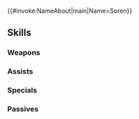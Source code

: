 {{#invoke:NameAbout|main|Name=Soren}}{{HeroPage Tabs}}
{{Hero Infobox
|Name=Soren
|Title=Radiant Confidant
|WeaponType=Green Tome
|MoveType=Infantry
|Origin=Fire Emblem: Radiant Dawn
|Gender=Male
|actorEN=Kyle McCarley
|actorJP=村瀬歩
|artist=北千里
|additionDate=August 16, 2023
|releaseDate=August 16, 2023
|poolDate=September 15, 2023
|poolRarities=5
|cv1=9
|cv2=100300
|TagID=総選挙セネリオ
|InternalID=987
|Properties=brave
|description=A member of the Greil Mercenaries. Supports Ike with his extraordinary talent as a tactician. Appears in Fire Emblem: Radiant Dawn.
}}
{{Stats Page
|Lv1HP=18|Lv1ATK=15|Lv1SPD=4|Lv1DEF=3|Lv1RES=12
|GRHP=50|GRATK=70|GRSPD=70|GRDEF=30|GRRES=80
}}
==Skills==
===Weapons===
{{Weapons Table
|weapon1=Wind
|weapon1Default=1
|weapon1Unlock=1
|weapon2=Elwind
|weapon2Default=2
|weapon2Unlock=2
|weapon3=Rexcalibur
|weapon3Default=4
|weapon3Unlock=3
|weapon4=Arch-Sage Tome
|weapon4Default=5
|weapon4Unlock=5
}}
===Assists===
{{Assists Table}}
===Specials===
{{Specials Table
|special1=Daylight
|special1Default=4
|special1Unlock=3
|special2=Noontime
|special2Unlock=4
|special3=Flare
|special3Unlock=5
}}
===Passives===
{{Passives Table
|passiveA1=Rare Talent
|passiveA1Unlock=5
|passiveB1=Null Follow-Up 1
|passiveB2=Null Follow-Up 2
|passiveB3=Null Follow-Up 3
|passiveB4=Mag. Null Follow
|passiveB1Unlock=2
|passiveB2Unlock=3
|passiveB3Unlock=4
|passiveB4Unlock=5
|passiveC1=Time's Pulse 1
|passiveC2=Time's Pulse 2
|passiveC3=Time's Pulse 3
|passiveC4=Time's Pulse 4
|passiveC1Unlock=2
|passiveC2Unlock=3
|passiveC3Unlock=4
|passiveC4Unlock=5
}}
{{Heroes Navbox}}
